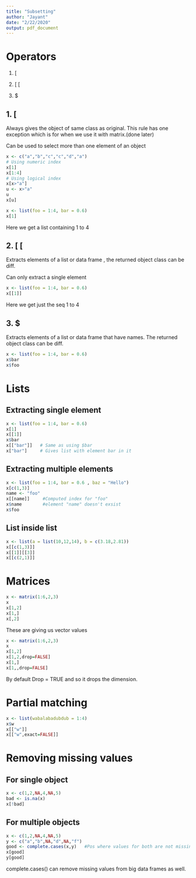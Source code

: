 ```yaml
---
title: "Subsetting"
author: "Jayant"
date: "2/22/2020"
output: pdf_document
---
```


# Operators
1. [

2. [ [

3. $


## 1. [

Always gives the object of same class as original. This rule has one exception which is for when we use it with matrix.(done later)

Can be used to select more than one element of an object

```r
x <- c("a","b","c","c","d","a")
# Using numeric index
x[1]
x[1:4]
# Using logical index
x[x>"a"]
u <- x>"a"
u
x[u]
```


```r
x <- list(foo = 1:4, bar = 0.6)
x[1] 
```
Here we get a list containing 1 to 4

## 2. [ [

Extracts elements of a list or data frame , the returned object class can be diff.

Can only extract a single element


```r
x <- list(foo = 1:4, bar = 0.6)
x[[1]]
```
Here we get just the seq 1 to 4


## 3. $

Extracts elements of a list or data frame that have names. The returned object class can be diff.

```r
x <- list(foo = 1:4, bar = 0.6)
x$bar
x$foo
```


# Lists

## Extracting single element
```r
x <- list(foo = 1:4, bar = 0.6)
x[1] 
x[[1]]
x$bar
x[["bar"]]   # Same as using $bar
x["bar"]     # Gives list with element bar in it
```

## Extracting multiple elements
```r
x <- list(foo = 1:4, bar = 0.6 , baz = "Hello")
x[c(1,3)]
name <- "foo"
x[[name]]     #Computed index for "foo"
x$name        #element "name" doesn't exsist
x$foo
```

## List inside list
```r
x <- list(a = list(10,12,14), b = c(3.18,2.81))
x[[c(1,3)]]
x[[1]][[3]]
x[[c(2,1)]]
```


# Matrices

```r
x <- matrix(1:6,2,3)
x
x[1,2] 
x[1,]
x[,2]
```
These are giving us vector values

```r
x <- matrix(1:6,2,3)
x
x[1,2]
x[1,2,drop=FALSE] 
x[1,]
x[1,,drop=FALSE]
```
By default Drop = TRUE and so it drops the dimension.


# Partial matching

```r
x <- list(wabalabadubdub = 1:4)
x$w
x[["w"]]
x[["w",exact=FALSE]]
```

# Removing missing values

## For single object
```r
x <- c(1,2,NA,4,NA,5)
bad <- is.na(x)
x[!bad]
```

## For multiple objects

```r
x <- c(1,2,NA,4,NA,5)
y <- c("a","b",NA,"d",NA,"f")
good <- complete.cases(x,y)   #Pos where values for both are not missing
x[good]
y[good]

```
complete.cases() can remove missing values from big data frames as well.
